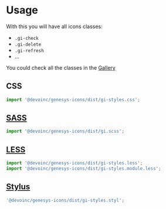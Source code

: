 
<Meta title="Font/Usage" />

# Usage

With this you will have all icons classes:

- `.gi-check`
- `.gi-delete`
- `.gi-refresh`
- ...

You could check all the classes in the [Gallery](?path=/story/gallery--icons)

## CSS

```ts
import '@devoinc/genesys-icons/dist/gi-styles.css';
```

## [SASS](https://sass-lang.com/)

```ts
import '@devoinc/genesys-icons/dist/gi.scss';
```

## [LESS](https://lesscss.org/)

```ts
import '@devoinc/genesys-icons/dist/gi-styles.less';
import '@devoinc/genesys-icons/dist/gi-styles.module.less';
```

## [Stylus](https://stylus-lang.com/)

```ts
'@devoinc/genesys-icons/dist/gi-styles.styl';
```

